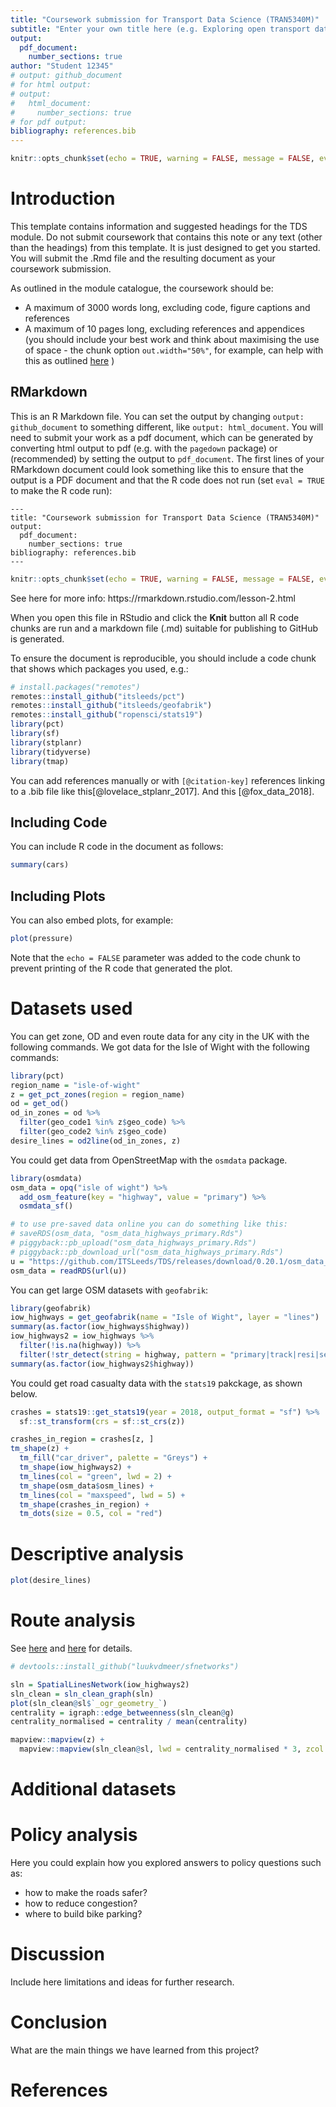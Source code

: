 ```yaml
---
title: "Coursework submission for Transport Data Science (TRAN5340M)"
subtitle: "Enter your own title here (e.g. Exploring open transport data: a study of the Isle of Wight)"
output:
  pdf_document:
    number_sections: true
author: "Student 12345"
# output: github_document
# for html output:
# output:
#   html_document:
#     number_sections: true
# for pdf output:
bibliography: references.bib
---
```


```r
knitr::opts_chunk$set(echo = TRUE, warning = FALSE, message = FALSE, eval = FALSE)
```

# Introduction

This template contains information and suggested headings for the TDS module.
Do not submit coursework that contains this note or any text (other than the headings) from this template.
It is just designed to get you started. You will submit the .Rmd file and the resulting document as your coursework submission.

As outlined in the module catalogue, the coursework should be:

- A maximum of 3000 words long, excluding code, figure captions and references
- A maximum of 10 pages long, excluding references and appendices (you should include your best work and think about maximising the use of space - the chunk option `out.width="50%"`, for example, can help with this as outlined [here](https://bookdown.org/yihui/bookdown/figures.html) )


## RMarkdown

This is an R Markdown file.
You can set the output by changing `output: github_document` to something different, like `output: html_document`.
You will need to submit your work as a pdf document, which can be generated by converting html output to pdf (e.g. with the `pagedown` package) or (recommended) by setting the output to `pdf_document`.
The first lines of your RMarkdown document could look something like this to ensure that the output is a PDF document and that the R code does not run (set `eval = TRUE` to make the R code run):

```
---
title: "Coursework submission for Transport Data Science (TRAN5340M)"
output:
  pdf_document:
    number_sections: true
bibliography: references.bib
---

```

```r
knitr::opts_chunk$set(echo = TRUE, warning = FALSE, message = FALSE, eval = FALSE)
```



See here for more info: https://rmarkdown.rstudio.com/lesson-2.html


When you open this file in RStudio and click the **Knit** button all R code chunks are run and a markdown file (.md) suitable for publishing to GitHub is generated.

To ensure the document is reproducible, you should include a code chunk that shows which packages you used, e.g.:

```r
# install.packages("remotes")
remotes::install_github("itsleeds/pct")
remotes::install_github("itsleeds/geofabrik")
remotes::install_github("ropensci/stats19")
library(pct)
library(sf)
library(stplanr)
library(tidyverse)
library(tmap)
```

You can add references manually or with `[@citation-key]` references linking to a .bib file like this[@lovelace_stplanr_2017].
And this [@fox_data_2018].


## Including Code

You can include R code in the document as follows:

```r
summary(cars)
```

## Including Plots

You can also embed plots, for example:

```r
plot(pressure)
```

Note that the `echo = FALSE` parameter was added to the code chunk to prevent printing of the R code that generated the plot.

# Datasets used

You can get zone, OD and even route data for any city in the UK with the following commands.
We got data for the Isle of Wight with the following commands:

```r
library(pct)
region_name = "isle-of-wight"
z = get_pct_zones(region = region_name)
od = get_od()
od_in_zones = od %>% 
  filter(geo_code1 %in% z$geo_code) %>% 
  filter(geo_code2 %in% z$geo_code) 
desire_lines = od2line(od_in_zones, z)
```


You could get data from OpenStreetMap with the `osmdata` package.

```r
library(osmdata)
osm_data = opq("isle of wight") %>% 
  add_osm_feature(key = "highway", value = "primary") %>% 
  osmdata_sf()
```

```r
# to use pre-saved data online you can do something like this:
# saveRDS(osm_data, "osm_data_highways_primary.Rds")
# piggyback::pb_upload("osm_data_highways_primary.Rds")
# piggyback::pb_download_url("osm_data_highways_primary.Rds")
u = "https://github.com/ITSLeeds/TDS/releases/download/0.20.1/osm_data_highways_primary.Rds"
osm_data = readRDS(url(u))
```

You can get large OSM datasets with `geofabrik`:

```r
library(geofabrik)
iow_highways = get_geofabrik(name = "Isle of Wight", layer = "lines")
summary(as.factor(iow_highways$highway))
iow_highways2 = iow_highways %>% 
  filter(!is.na(highway)) %>% 
  filter(!str_detect(string = highway, pattern = "primary|track|resi|service|foot"))
summary(as.factor(iow_highways2$highway))
```


You could get road casualty data with the `stats19` pakckage, as shown below.

```r
crashes = stats19::get_stats19(year = 2018, output_format = "sf") %>% 
  sf::st_transform(crs = sf::st_crs(z))

crashes_in_region = crashes[z, ]
tm_shape(z) +
  tm_fill("car_driver", palette = "Greys") +
  tm_shape(iow_highways2) +
  tm_lines(col = "green", lwd = 2) +
  tm_shape(osm_data$osm_lines) +
  tm_lines(col = "maxspeed", lwd = 5) +
  tm_shape(crashes_in_region) +
  tm_dots(size = 0.5, col = "red")
```

# Descriptive analysis

```r
plot(desire_lines)
```

# Route analysis

See [here](https://geocompr.robinlovelace.net/transport.html#routes) and [here](https://www.r-spatial.org/r/2019/09/26/spatial-networks.html) for details.

```r
# devtools::install_github("luukvdmeer/sfnetworks")
```


```r
sln = SpatialLinesNetwork(iow_highways2)
sln_clean = sln_clean_graph(sln)
plot(sln_clean@sl$`_ogr_geometry_`)
centrality = igraph::edge_betweenness(sln_clean@g)
centrality_normalised = centrality / mean(centrality)
```

```r
mapview::mapview(z) +
  mapview::mapview(sln_clean@sl, lwd = centrality_normalised * 3, zcol = "maxspeed")
```





# Additional datasets

# Policy analysis

Here you could explain how you explored answers to policy questions such as:

- how to make the roads safer?
- how to reduce congestion?
- where to build bike parking?

# Discussion

Include here limitations and ideas for further research.

# Conclusion

What are the main things we have learned from this project?

# References

